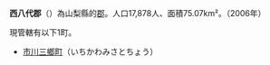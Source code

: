 {{Unreferenced|time=2019-01-14T22:48:06+00:00}}
{{日本郡|
郡=西八代郡|
日文原名=西八代郡|
平假名=にしやつしろぐん|
羅馬字拼音=Nishiyatsushiro-gun|
都道府縣=山梨縣|
支廳=|
町=1|
村=|
經度=|
緯度=|
地圖=[[File:Ichikawamisato_in_Yamanashi_Prefecture.png|250px]]|
}}
'''西八代郡'''（{{jpn|j=西八代郡|hg=にしやつしろぐん|rm=Nishiyatsushiro gun|f=y}}）為山梨縣的[[郡|郡]]。人口17,878人、面積75.07km²。（2006年）

現管轄有以下1町。
*[[市川三鄉町|市川三鄉町]]（いちかわみさとちょう）

{{山梨縣}}{{Authority control}}
